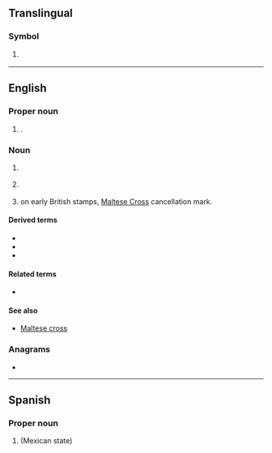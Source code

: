 {{also|Mx|.mx|Mx.}}
==Translingual==

===Symbol===
{{mul-symbol}}

# {{ISO 3166|1|2|Mexico}}
#: {{syn|mul|MEX|qq1={{w|ISO 3166-1 alpha-3|alpha-3}}}}

----

==English==

===Proper noun===
{{en-proper-noun}}

# {{lb|en|military|US|historical|weaponry}} {{init of|en|[[missile|Missile]], [[experimental|Experimental]]|nodot=1}} {{gloss|original project name of the {{w|LGM-118 Peacekeeper}} [[ICBM]]}}.

===Noun===
{{en-noun|~}}

# {{lb|en|Internet}} {{abbreviation of|en|mail exchanger}}
# {{lb|en|motorcycling}} {{abbreviation of|en|motocross}}
# {{lb|en|philately}} on early British stamps, [[w:Maltese Cross#United Kingdom|Maltese Cross]] cancellation mark.

====Derived terms====
{{sense|motocross}}
* {{l|en|BMX|gloss=bike motocross}}
* {{l|en|WCMX|gloss=wheelchair motocross}}
* {{l|en|MXGP}}

====Related terms====
* {{l|en|X|cross}}

====See also====
* [[Maltese cross]]

===Anagrams===
* {{anagrams|en|a=mx|XM}}

----

==Spanish==

===Proper noun===
{{es-proper noun}}

# {{abbreviation of|es|nodot=1|México}} (Mexican state)